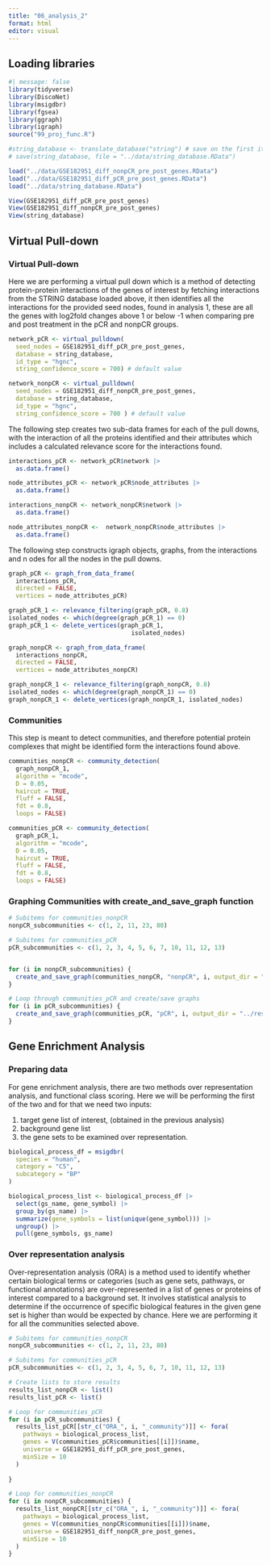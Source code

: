 ```yaml
---
title: "06_analysis_2"
format: html
editor: visual
---
```


## Loading libraries

```r
#| message: false
library(tidyverse)
library(DiscoNet)
library(msigdbr)
library(fgsea)
library(ggraph)
library(igraph)
source("99_proj_func.R")
```

```r
#string_database <- translate_database("string") # save on the first iteration
# save(string_database, file = "../data/string_database.RData")

load("../data/GSE182951_diff_nonpCR_pre_post_genes.RData")
load("../data/GSE182951_diff_pCR_pre_post_genes.RData")
load("../data/string_database.RData")

```

```r
View(GSE182951_diff_pCR_pre_post_genes)
View(GSE182951_diff_nonpCR_pre_post_genes)
View(string_database)

```

## **Virtual Pull-down**

### Virtual Pull-down

Here we are performing a virtual pull down which is a method of detecting protein-protein interactions of the genes of interest by fetching interactions from the STRING database loaded above, it then identifies all the interactions for the provided seed nodes, found in analysis 1, these are all the genes with log2fold changes above 1 or below -1 when comparing pre and post treatment in the pCR and nonpCR groups.

```r
network_pCR <- virtual_pulldown(
  seed_nodes = GSE182951_diff_pCR_pre_post_genes, 
  database = string_database, 
  id_type = "hgnc", 
  string_confidence_score = 700) # default value
```

```r
network_nonpCR <- virtual_pulldown(
  seed_nodes = GSE182951_diff_nonpCR_pre_post_genes, 
  database = string_database, 
  id_type = "hgnc", 
  string_confidence_score = 700 ) # default value

```

The following step creates two sub-data frames for each of the pull downs, with the interaction of all the proteins identified and their attributes which includes a calculated relevance score for the interactions found.

```r
interactions_pCR <- network_pCR$network |> 
  as.data.frame()

node_attributes_pCR <- network_pCR$node_attributes |> 
  as.data.frame() 
```

```r
interactions_nonpCR <- network_nonpCR$network |> 
  as.data.frame()

node_attributes_nonpCR <-  network_nonpCR$node_attributes |> 
  as.data.frame() 
```

The following step constructs igraph objects, graphs, from the interactions and n odes for all the nodes in the pull downs.

```r
graph_pCR <- graph_from_data_frame(
  interactions_pCR, 
  directed = FALSE,
  vertices = node_attributes_pCR)

graph_pCR_1 <- relevance_filtering(graph_pCR, 0.8)
isolated_nodes <- which(degree(graph_pCR_1) == 0)
graph_pCR_1 <- delete_vertices(graph_pCR_1, 
                                  isolated_nodes)
```

```r
graph_nonpCR <- graph_from_data_frame(
  interactions_nonpCR, 
  directed = FALSE,
  vertices = node_attributes_nonpCR)

graph_nonpCR_1 <- relevance_filtering(graph_nonpCR, 0.8)
isolated_nodes <- which(degree(graph_nonpCR_1) == 0)
graph_nonpCR_1 <- delete_vertices(graph_nonpCR_1, isolated_nodes)

```

### Communities

This step is meant to detect communities, and therefore potential protein complexes that might be identified form the interactions found above.

```r
communities_nonpCR <- community_detection(
  graph_nonpCR_1, 
  algorithm = "mcode", 
  D = 0.05, 
  haircut = TRUE, 
  fluff = FALSE, 
  fdt = 0.8, 
  loops = FALSE)

communities_pCR <- community_detection(
  graph_pCR_1, 
  algorithm = "mcode", 
  D = 0.05, 
  haircut = TRUE, 
  fluff = FALSE, 
  fdt = 0.8, 
  loops = FALSE)

```

### Graphing Communities with create_and_save_graph function

```r
# Subitems for communities_nonpCR
nonpCR_subcommunities <- c(1, 2, 11, 23, 80)

# Subitems for communities_pCR
pCR_subcommunities <- c(1, 2, 3, 4, 5, 6, 7, 10, 11, 12, 13)


for (i in nonpCR_subcommunities) {
  create_and_save_graph(communities_nonpCR, "nonpCR", i, output_dir = "../results/")
}

# Loop through communities_pCR and create/save graphs
for (i in pCR_subcommunities) {
  create_and_save_graph(communities_pCR, "pCR", i, output_dir = "../results/")
}

```

## Gene Enrichment Analysis

### Preparing data

For gene enrichment analysis, there are two methods over representation analysis, and functional class scoring. Here we will be performing the first of the two and for that we need two inputs:

1.  target gene list of interest, (obtained in the previous analysis)
2.  background gene list
3.  the gene sets to be examined over representation.

```r

biological_process_df = msigdbr(
  species = "human", 
  category = "C5", 
  subcategory = "BP"
)

biological_process_list <- biological_process_df |> 
  select(gs_name, gene_symbol) |> 
  group_by(gs_name) |> 
  summarize(gene_symbols = list(unique(gene_symbol))) |> 
  ungroup() |> 
  pull(gene_symbols, gs_name)

```

### Over representation analysis

Over-representation analysis (ORA) is a method used to identify whether certain biological terms or categories (such as gene sets, pathways, or functional annotations) are over-represented in a list of genes or proteins of interest compared to a background set. It involves statistical analysis to determine if the occurrence of specific biological features in the given gene set is higher than would be expected by chance. Here we are performing it for all the communities selected above.


```r
# Subitems for communities_nonpCR
nonpCR_subcommunities <- c(1, 2, 11, 23, 80)

# Subitems for communities_pCR
pCR_subcommunities <- c(1, 2, 3, 4, 5, 6, 7, 10, 11, 12, 13)

```


```r

# Create lists to store results
results_list_nonpCR <- list()
results_list_pCR <- list()

# Loop for communities_pCR
for (i in pCR_subcommunities) {
  results_list_pCR[[str_c("ORA_", i, "_community")]] <- fora(
    pathways = biological_process_list, 
    genes = V(communities_pCR$communities[[i]])$name, 
    universe = GSE182951_diff_pCR_pre_post_genes, 
    minSize = 10
  )
  
}

# Loop for communities_nonpCR
for (i in nonpCR_subcommunities) {
  results_list_nonpCR[[str_c("ORA_", i, "_community")]] <- fora(
    pathways = biological_process_list, 
    genes = V(communities_nonpCR$communities[[i]])$name, 
    universe = GSE182951_diff_nonpCR_pre_post_genes, 
    minSize = 10
  )
}

```


